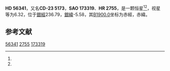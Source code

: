 {{Starbox begin
| name = HD 56341
}}
{{Starbox observe
| epoch = [[J2000.0|J2000.0]]
| constell = {{星座名待查}}<ref name=SIMBAD>{{cite web
 | url=http://simbad.u-strasbg.fr/simbad/sim-id?Ident=HR+2755
 | title=Pulsating variable Star
 | publisher=Centre de Données astronomiques de Strasbourg
 | work=SIMBAD
 | accessdate=2012-07-13
 | archive-date=2016-03-19
 | archive-url=https://web.archive.org/web/20160319001251/http://simbad.u-strasbg.fr/simbad/sim-id?Ident=HR+2755
 | dead-url=no
 }}</ref><ref name=DATA>{{cite web
 | url=http://vizier.u-strasbg.fr/viz-bin/VizieR-5?-out.add=.&-source=5050&-corr=PK=HR&-out.max=9999&HR=2755
 | title=VizieR Detailed Page
 | accessdate=2012-07-13
 | archive-date=2016-03-04
 | archive-url=https://web.archive.org/web/20160304201854/http://vizier.u-strasbg.fr/viz-bin/VizieR-5?-out.add=.&-source=5050&-corr=PK=HR&-out.max=9999&HR=2755
 | dead-url=no
 }}</ref>
| 星官 = 
| ra = {{RA|7|15|47.5}}<ref name=SIMBAD /><ref name=DATA />
| dec = {{DEC|-23|44|26}}<ref name=SIMBAD /><ref name=DATA />
| appmag_v = 6.32<ref name=SIMBAD /><ref name=DATA />
}}
{{Starbox character
| class = A0<ref name=SIMBAD /><ref name=DATA />
| b-v = <ref name=SIMBAD /><ref name=DATA />
| u-b = <ref name=SIMBAD /><ref name=DATA />
| r-i = <ref name=SIMBAD /><ref name=DATA />
| variable = 
}}
{{Starbox astrometry
| radial_v = 
| prop_mo_ra = 34
| parallax = 
| p_error = 
}}
{{Starbox catalog
| names =CD-23 5173，[[SAO星表|SAO]] 173319，[[HD星表|HD]] 56341，[[HR星表|HR]] 2755}}
{{Starbox reference |Simbad=HR+2755}}
{{Starbox end}}

'''HD 56341'''，又名'''CD-23 5173'''，'''SAO 173319'''、'''HR 2755'''，是一颗恒星<ref name=SIMBAD /><ref name=DATA />，视星等为6.32，位于[[銀道座標系|銀經]]236.79，[[銀道座標系|銀緯]]-5.58，其[[B1900.0|B1900.0]]坐标为赤經{{RA|7|11|35.6}}，赤緯{{DEC|-23|-5.58|53}}。

== 参考文献 ==
{{reflist}}

{{star-stub}}

[[Category:HD和HDE天體|56341]]
[[Category:HR天體|2755]]
[[Category:SAO天體|173319]]